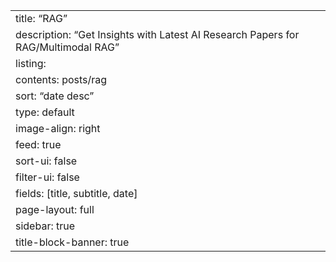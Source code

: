 ---
title: "RAG"
description: "Get Insights with Latest AI Research Papers for RAG/Multimodal RAG"
listing:
  contents: posts/rag
  sort: "date desc"
  type: default
  image-align: right
  feed: true
  sort-ui: false
  filter-ui: false
  fields: [title, subtitle, date]
page-layout: full
sidebar: true
title-block-banner: true
---